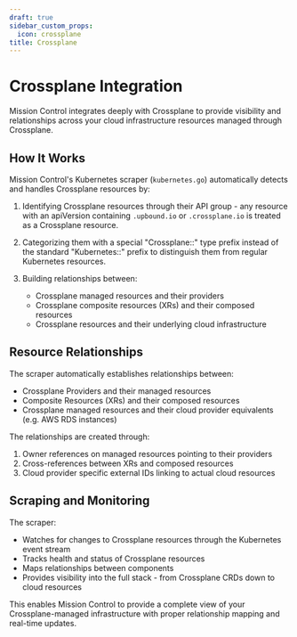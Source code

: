 ```yaml
---
draft: true
sidebar_custom_props:
  icon: crossplane
title: Crossplane
---
```


# Crossplane Integration

Mission Control integrates deeply with Crossplane to provide visibility and relationships across your cloud infrastructure resources managed through Crossplane.

## How It Works

Mission Control's Kubernetes scraper (`kubernetes.go`) automatically detects and handles Crossplane resources by:

1. Identifying Crossplane resources through their API group - any resource with an apiVersion containing `.upbound.io` or `.crossplane.io` is treated as a Crossplane resource.

2. Categorizing them with a special "Crossplane::" type prefix instead of the standard "Kubernetes::" prefix to distinguish them from regular Kubernetes resources.

3. Building relationships between:
   - Crossplane managed resources and their providers
   - Crossplane composite resources (XRs) and their composed resources
   - Crossplane resources and their underlying cloud infrastructure

## Resource Relationships

The scraper automatically establishes relationships between:

- Crossplane Providers and their managed resources
- Composite Resources (XRs) and their composed resources
- Crossplane managed resources and their cloud provider equivalents (e.g. AWS RDS instances)

The relationships are created through:

1. Owner references on managed resources pointing to their providers
2. Cross-references between XRs and composed resources
3. Cloud provider specific external IDs linking to actual cloud resources

## Scraping and Monitoring

The scraper:

- Watches for changes to Crossplane resources through the Kubernetes event stream
- Tracks health and status of Crossplane resources
- Maps relationships between components
- Provides visibility into the full stack - from Crossplane CRDs down to cloud resources

This enables Mission Control to provide a complete view of your Crossplane-managed infrastructure with proper relationship mapping and real-time updates.
